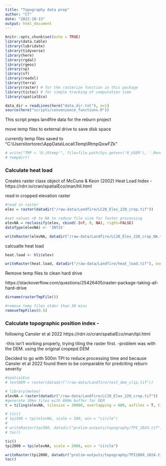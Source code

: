 ```yaml
---
title: "Topography data prep"
author: "CT"
date: "2022-10-13"
output: html_document
---
```


```r
knitr::opts_chunk$set(echo = TRUE)
library(data.table)
library(lubridate)
library(tidyverse)
library(here)
library(rgdal)
library(rgeos)
library(sp)
library(sf)
library(readxl)
library(terra)
library(raster) # for the rasterize function in this package
library(tictoc) # for simple tracking of computation time
library(spatialEco)

data_dir = readLines(here("data_dir.txt"), n=1)
source(here("scripts/convenience_functions.R"))

```

This script preps landfire data for the reburn project


move temp files to external drive to save disk space

currently temp files saved to "C:\\Users\\tortorec\\AppData\\Local\\Temp\\RtmpQxwFZk"

```r
# write("TMP = 'D:/Rtemp'", file=file.path(Sys.getenv('R_USER'), '.Renviron'))
# tempdir()

```


### Calculate heat load 
Creates raster class object of McCune & Keon (2002) Heat Load Index - https://rdrr.io/cran/spatialEco/man/hli.html


read in cropped elevation raster
```r
#read in raster
elev = raster(datadir("/raw-data/Landfire/LC20_Elev_220_crop.tif"))

#set values <0 to NA to reduce file size for faster processing
elevNA = reclassify(elev, cbind(-Inf, 0, NA), right=FALSE)
dataType(elevNA) <- 'INT2S'  

writeRaster(elevNA, datadir("/raw-data/Landfire/LC20_Elev_220_crop_NA.tif"), overwrite = TRUE)
```

calcualte heat load
```r

heat.load <- hli(elev)

writeRaster(heat.load, datadir("/raw-data/Landfire/heat_load.tif"), overwrite = TRUE)
```


Remove temp files to clean hard drive

https://stackoverflow.com/questions/25426405/raster-package-taking-all-hard-drive
```r
dirname(rasterTmpFile()) 

#remove temp files older than 30 mins
removeTmpFiles(0.5)
```

### Calculate topographic position index - 
following Cansler et al 2022
https://rdrr.io/cran/spatialEco/man/tpi.html

-this isn't working properly, trying tiling the raster first. -problem was with the DEM. using the original cropepd DEM

Decided to go with 500m TPI to reduce processing time and because Cansler et al 2022 found them to be comparable for predciting reburn severity
```r
#spatialEco
# testDEM = raster(datadir("/raw-data/Landfire/test_dem_clip.tif"))

# library(meteo)
elevNA = raster(datadir("/raw-data/Landfire/LC20_Elev_220_crop.tif"))
#generate 30km tiles with 600m buffer for DEM
t = tiling(elevNA, tilesize = 30000, overlapping = 600, asfiles = T, tilename = "DEM_tile_", tiles_folder = datadir("raw-data/Landfire/DEM_tiles/"))
```


```r
# tic()
# tpi500 = tpi(elevNA, scale = 500, win = "circle")
# 
# writeRaster(tpi500, datadir("prelim-outputs/topography/TPI_1024.tif"), overwrite = TRUE)
# toc()

tic()
tpi2000 = tpi(elevNA, scale = 2000, win = "circle")

writeRaster(tpi2000, datadir("prelim-outputs/topography/TPI2000_1024.tif"), overwrite = TRUE)
toc()
```
